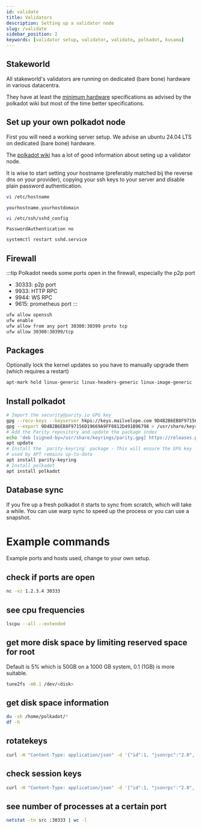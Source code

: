 ```yaml
---
id: validate
title: Validators
description: Setting up a validator node
slug: /validate
sidebar_position: 2
keywords: [validator setup, validator, validate, polkadot, kusama]
---
```


## Stakeworld

All stakeworld's validators are running on dedicated (bare bone) hardware in various datacentra. 

They have at least the [minimum hardware](https://wiki.polkadot.network/docs/maintain-guides-how-to-validate-polkadot#requirements) specifications as advised by the polkadot wiki but most of the time better specifications. 

## Set up your own polkadot node

First you will need a working server setup. We advise an ubuntu 24.04 LTS on dedicated (bare bone) hardware.

The [polkadot wiki](https://wiki.polkadot.network/docs/maintain-guides-how-to-validate-kusama) has a lot of good information about seting up a validator node. 

It is wise to start setting your hostname (preferably matched bij the reverse dns on your provider), copying your ssh keys to your server and disable plain password authentication.

```bash
vi /etc/hostname
```
`yourhostname.yourhostdomain`

```bash
vi /etc/ssh/sshd_config
```
`PasswordAuthentication no`
```bash
systemctl restart sshd.service
```

## Firewall

:::tip
Polkadot needs some ports open in the firewall, especially the p2p port
* 30333: p2p port
* 9933: HTTP RPC
* 9944: WS RPC
* 9615: prometheus port
:::

```bash
ufw allow openssh
ufw enable
ufw allow from any port 30300:30399 proto tcp
ufw allow 30300:30399/tcp
```

## Packages

Optionally lock the kernel updates so you have to manually upgrade them (which requires a restart)

```bash
apt-mark hold linux-generic linux-headers-generic linux-image-generic
```

## Install polkadot

```bash
# Import the security@parity.io GPG key
gpg --recv-keys --keyserver hkps://keys.mailvelope.com 9D4B2B6EB8F97156D19669A9FF0812D491B96798
gpg --export 9D4B2B6EB8F97156D19669A9FF0812D491B96798 > /usr/share/keyrings/parity.gpg
# Add the Parity repository and update the package index
echo 'deb [signed-by=/usr/share/keyrings/parity.gpg] https://releases.parity.io/deb release main' > /etc/apt/sources.list.d/parity.list
apt update
# Install the `parity-keyring` package - This will ensure the GPG key
# used by APT remains up-to-date
apt install parity-keyring
# Install polkadot
apt install polkadot
```

## Database sync

If you fire up a fresh polkadot it starts to sync from scratch, which will take a while. You can use warp sync to speed up the process or you can use a snapshot.

# Example commands

Example ports and hosts used, change to your own setup.

## check if ports are open
```bash
nc -vz 1.2.3.4 30333
```

## see cpu frequencies
```bash
lscpu --all --extended
```

## get more disk space by limiting reserved space for root
Default is 5% which is 50GB on a 1000 GB system, 0.1 (1GB) is more suitable.
```bash
tune2fs -m0.1 /dev/<disk>
```

## get disk space information
```bash
du -sh /home/polkadot/*
df -h
```

## rotatekeys
```bash
curl -H "Content-Type: application/json" -d '{"id":1, "jsonrpc":"2.0", "method": "author_rotateKeys", "params":[]}' http://localhost:9944 > session.key
```

## check session keys
```bash
curl -H "Content-Type: application/json" -d '{"id":1, "jsonrpc":"2.0", "method": "author_hasSessionKeys", "params":["<session key 0x.....>"]}' http://localhost:9944
```

## see number of processes at a certain port
```bash
netstat -tn src :30333 | wc -l

